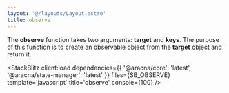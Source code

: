 ```yaml
---
layout: '@/layouts/Layout.astro'
title: observe
---
```



The **observe** function takes two arguments: **target** and **keys**. The purpose of this function is to create an observable object from the **target** object and return it.

<StackBlitz
  client:load
  dependencies={{ '@aracna/core': 'latest', '@aracna/state-manager': 'latest' }}
  files={SB_OBSERVE}
  template='javascript'
  title='observe'
  console={100}
/>
